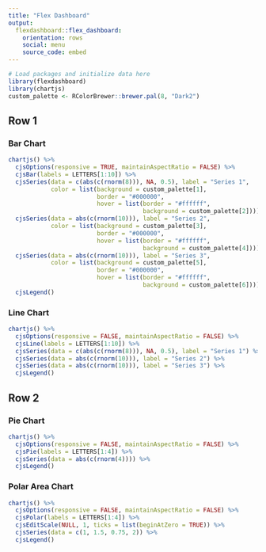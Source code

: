 ```yaml
---
title: "Flex Dashboard"
output: 
  flexdashboard::flex_dashboard:
    orientation: rows
    social: menu
    source_code: embed
---
```


```r
# Load packages and initialize data here
library(flexdashboard)
library(chartjs)
custom_palette <- RColorBrewer::brewer.pal(8, "Dark2")
```

Row 1
-------------------------------------

### Bar Chart

```r
chartjs() %>%
  cjsOptions(responsive = TRUE, maintainAspectRatio = FALSE) %>% 
  cjsBar(labels = LETTERS[1:10]) %>%
  cjsSeries(data = c(abs(c(rnorm(8))), NA, 0.5), label = "Series 1", 
            color = list(background = custom_palette[1],
                         border = "#000000",
                         hover = list(border = "#ffffff",
                                      background = custom_palette[2]))) %>%
  cjsSeries(data = abs(c(rnorm(10))), label = "Series 2",
            color = list(background = custom_palette[3],
                         border = "#000000",
                         hover = list(border = "#ffffff",
                                      background = custom_palette[4]))) %>%
  cjsSeries(data = abs(c(rnorm(10))), label = "Series 3", 
            color = list(background = custom_palette[5],
                         border = "#000000",
                         hover = list(border = "#ffffff",
                                      background = custom_palette[6]))) %>% 
  cjsLegend()
```

### Line Chart

```r
chartjs() %>%
  cjsOptions(responsive = FALSE, maintainAspectRatio = FALSE) %>% 
  cjsLine(labels = LETTERS[1:10]) %>%
  cjsSeries(data = c(abs(c(rnorm(8))), NA, 0.5), label = "Series 1") %>%
  cjsSeries(data = abs(c(rnorm(10))), label = "Series 2") %>%
  cjsSeries(data = abs(c(rnorm(10))), label = "Series 3") %>% 
  cjsLegend()
```

Row 2
-------------------------------------

### Pie Chart

```r
chartjs() %>%
  cjsOptions(responsive = FALSE, maintainAspectRatio = FALSE) %>% 
  cjsPie(labels = LETTERS[1:4]) %>%
  cjsSeries(data = abs(c(rnorm(4)))) %>% 
  cjsLegend()
```


### Polar Area Chart

```r
chartjs() %>%
  cjsOptions(responsive = FALSE, maintainAspectRatio = FALSE) %>% 
  cjsPolar(labels = LETTERS[1:4]) %>%
  cjsEditScale(NULL, 1, ticks = list(beginAtZero = TRUE)) %>%
  cjsSeries(data = c(1, 1.5, 0.75, 2)) %>% 
  cjsLegend()
```
